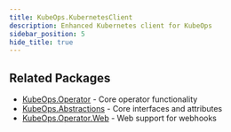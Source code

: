 ```yaml
---
title: KubeOps.KubernetesClient
description: Enhanced Kubernetes client for KubeOps
sidebar_position: 5
hide_title: true
---
```



<KubernetesClient />

## Related Packages

- [KubeOps.Operator](./operator) - Core operator functionality
- [KubeOps.Abstractions](./abstractions) - Core interfaces and attributes
- [KubeOps.Operator.Web](./operator-web) - Web support for webhooks
